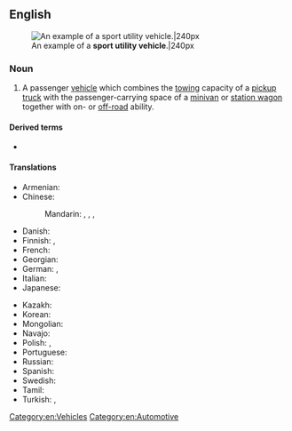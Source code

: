 ==English==
{{wikipedia}}
[[File:Wikitbss.jpg|thumb|An example of a '''sport utility vehicle'''.|240px]]

===Noun===
{{en-noun}}

# A passenger [[vehicle]] which combines the [[tow]]ing capacity of a [[pickup truck]] with the passenger-carrying space of a [[minivan]] or [[station wagon]] together with on- or [[off-road]] ability.

====Derived terms====
* {{l|en|SUV}} {{qualifier|abbreviation}}

====Translations====
{{trans-top|vehicle}}
* Armenian: {{qualifier|colloquial}} {{t+|hy|ջիպ}}
* Chinese:
*: Mandarin: {{t|cmn|運動型多用途汽車}}, {{t|cmn|运动型多用途汽车|tr=yùndòngxíng duōyòngtú qìchē}}, {{t+|cmn|越野車}}, {{t+|cmn|越野车|tr=yuèyěchē}}
* Danish: {{t-needed|da}}
* Finnish: {{t|fi|katumaasturi}}, {{t|fi|city-maasturi}}
* French: {{t+|fr|SUV}}
* Georgian: {{t-needed|ka}}
* German: {{t|de|Geländelimousine|f}}, {{t|de|Sport Utility Vehicle|n}}
* Italian: {{t-needed|it}}
* Japanese: {{t-needed|ja}}
{{trans-mid}}
* Kazakh: {{t-needed|kk}}
* Korean: {{t-needed|ko}}
* Mongolian: {{t-needed|mn}}
* Navajo: {{t|nv|chidí tsésǫʼí}}
* Polish: {{t|pl|samochód terenowy|m}}, {{t+|pl|terenówka|f}} {{qualifier|colloquial}}
* Portuguese: {{t-needed|pt}}
* Russian: {{t-needed|ru}}
* Spanish: {{t|es|vehículo utilitario deportivo|m}} {{qualifier|VUD}}
* Swedish: {{t|sw|SUV, Stadsjeep|m}}
* Tamil: {{t-needed|ta}}
* Turkish: {{t|tr|spor amaçlı taşıt}}, {{t|tr|sport utility vehicle|n}}
{{trans-bottom}}

[[Category:en:Vehicles]]
[[Category:en:Automotive]]